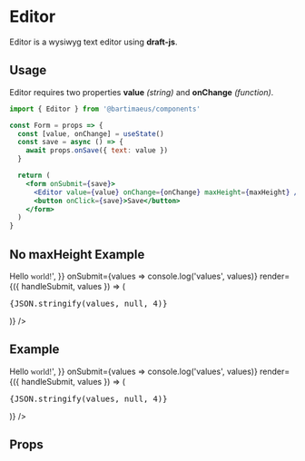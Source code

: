 

<Meta title="Form Helpers|Editor" component={Editor} />

# Editor

Editor is a wysiwyg text editor using **draft-js**.

## Usage

Editor requires two properties **value** _(string)_ and **onChange** _(function)_.

```jsx
import { Editor } from '@bartimaeus/components'

const Form = props => {
  const [value, onChange] = useState()
  const save = async () => {
    await props.onSave({ text: value })
  }

  return (
    <form onSubmit={save}>
      <Editor value={value} onChange={onChange} maxHeight={maxHeight} />
      <button onClick={save}>Save</button>
    </form>
  )
}
```

## No maxHeight Example

<Preview>
  <Story name="Editor">
    <Suspense fallback={null}>
      <Form
        initialValues={{
          message:
            '<h1>Hello<span style="font-family: Tahoma;"> world!</span></h1>',
        }}
        onSubmit={values => console.log('values', values)}
        render={({ handleSubmit, values }) => (
          <form onSubmit={handleSubmit}>
            <Field component={FormItem} name="message" type="editor" />
            <pre>{JSON.stringify(values, null, 4)}</pre>
          </form>
        )}
      />
    </Suspense>
  </Story>
</Preview>

## Example

<Preview>
  <Story name="Editor Without maxHeight">
    <Suspense fallback={null}>
      <Form
        initialValues={{
          message:
            '<h1>Hello<span style="font-family: Tahoma;"> world!</span></h1>',
        }}
        onSubmit={values => console.log('values', values)}
        render={({ handleSubmit, values }) => (
          <form onSubmit={handleSubmit}>
            <Field component={FormItem} name="message" maxHeight="none" type="editor" />
            <pre>{JSON.stringify(values, null, 4)}</pre>
          </form>
        )}
      />
    </Suspense>
  </Story>
</Preview>

## Props

<Props of={Editor} />
